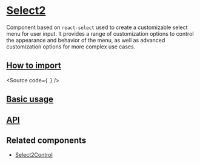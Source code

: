 

<Meta of={Stories} />

# [Select2](#select2)

Component based on `react-select` used to create a customizable select menu for user input.
It provides a range of customization options to control the appearance and behavior of the menu,
as well as advanced customization options for more complex use cases.

## [How to import](#how-to-import)

<Source
  code={`
`}
/>

## [Basic usage](#basic-usage)

<Canvas of={Stories.Base} />

## [API](#api)

<ArgTypes of={Stories} />

## Related components

- [Select2Control](?path=/docs/components-core-form-select2control--docs)
